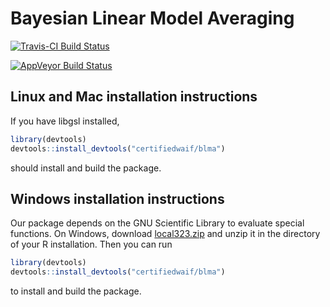 Bayesian Linear Model Averaging
===============================

[![Travis-CI Build Status](https://travis-ci.org/certifiedwaif/blma.svg?branch=master)](https://travis-ci.org/certifiedwaif/blma)

[![AppVeyor Build Status](https://ci.appveyor.com/api/projects/status/github/certifiedwaif/blma?branch=master&svg=true)](https://ci.appveyor.com/project/certifiedwaif/blma)

Linux and Mac installation instructions
---------------------------------------
If you have libgsl installed,

```r
library(devtools)
devtools::install_devtools("certifiedwaif/blma")
```

should install and build the package.

Windows installation instructions
---------------------------------
Our package depends on the GNU Scientific Library to evaluate special functions. On Windows, download
[local323.zip](http://www.stats.ox.ac.uk/pub/Rtools/goodies/multilib/local323.zip) and unzip it in the directory
of your R installation. Then you can run

```r
library(devtools)
devtools::install_devtools("certifiedwaif/blma")
```

to install and build the package.